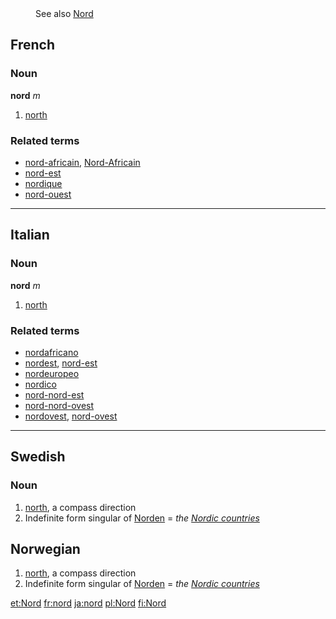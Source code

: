 :See also [[Nord]]
==French==
===Noun===
'''nord''' ''m''

#[[north]]

===Related terms===
*[[nord-africain]], [[Nord-Africain]]
*[[nord-est]]
*[[nordique]]
*[[nord-ouest]]

----
==Italian==
===Noun===
'''nord''' ''m''

#[[north]]

===Related terms===
*[[nordafricano]]
*[[nordest]], [[nord-est]]
*[[nordeuropeo]]
*[[nordico]]
*[[nord-nord-est]]
*[[nord-nord-ovest]]
*[[nordovest]], [[nord-ovest]]

----
==Swedish==
===Noun===

#[[north]], a compass direction
#Indefinite form singular of [[Norden]] = ''the [[Nordic countries]]''


== Norwegian ==

#[[north]], a compass direction
#Indefinite form singular of [[Norden]] = ''the [[Nordic countries]]''



[[et:Nord]]
[[fr:nord]]
[[ja:nord]]
[[pl:Nord]]
[[fi:Nord]]